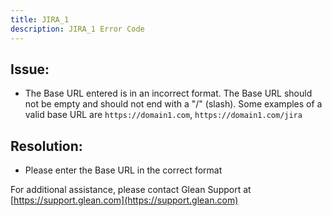 ```yaml
---
title: JIRA_1
description: JIRA_1 Error Code
---
```


## Issue:

- The Base URL entered is in an incorrect format. The Base URL should not be empty and should not end with a "/" (slash). Some examples of a valid base URL are `https://domain1.com`, `https://domain1.com/jira`

## Resolution:

- Please enter the Base URL in the correct format

For additional assistance, please contact Glean Support at [https://support.glean.com](https://support.glean.com)

